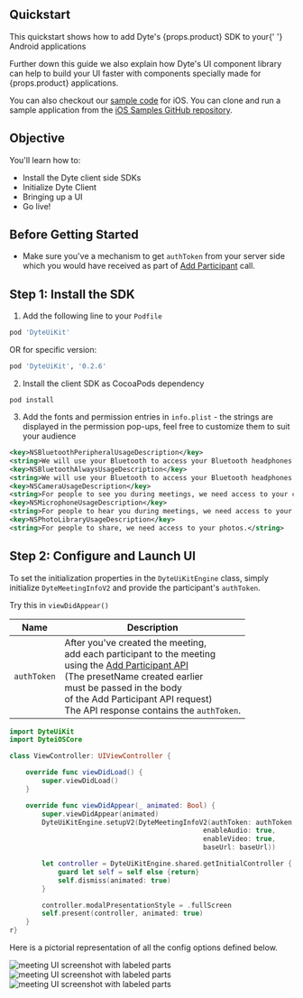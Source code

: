 
## Quickstart

<span class="block mb-2">
  This quickstart shows how to add Dyte's {props.product} SDK to your{' '}
  Android applications
</span>

<span class="block mb-2">Further down this guide we also explain how Dyte's UI component library can help to build your UI faster with components specially made for {props.product} applications.</span>

You can also checkout our
[sample code](https://github.com/dyte-io/ios-samples) for iOS. You can clone
and run a sample application from the
[iOS Samples GitHub repository](https://github.com/dyte-io/ios-samples).

## Objective

You'll learn how to:

- Install the Dyte client side SDKs
- Initialize Dyte Client
- Bringing up a UI
- Go live!

## Before Getting Started

- Make sure you've a mechanism to get `authToken` from your server side which you would have received as part of [Add Participant](/guides/live-video/build-live-video-app#step-5-add-participants) call.

## Step 1: Install the SDK

1. Add the following line to your `Podfile`

```ruby
pod 'DyteUiKit'
```

OR for specific version:

```ruby
pod 'DyteUiKit', '0.2.6'
```

2. Install the client SDK as CocoaPods dependency

```shell
pod install
```

3. Add the fonts and permission entries in `info.plist` - the strings are
   displayed in the permission pop-ups, feel free to customize them to suit your
   audience

```xml
<key>NSBluetoothPeripheralUsageDescription</key>
<string>We will use your Bluetooth to access your Bluetooth headphones.</string>
<key>NSBluetoothAlwaysUsageDescription</key>
<string>We will use your Bluetooth to access your Bluetooth headphones.</string>
<key>NSCameraUsageDescription</key>
<string>For people to see you during meetings, we need access to your camera.</string>
<key>NSMicrophoneUsageDescription</key>
<string>For people to hear you during meetings, we need access to your microphone.</string>
<key>NSPhotoLibraryUsageDescription</key>
<string>For people to share, we need access to your photos.</string>
```

## Step 2: Configure and Launch UI

To set the initialization properties in the `DyteUiKitEngine` class, simply initialize `DyteMeetingInfoV2` and provide the participant's `authToken`.

Try this in `viewDidAppear()`

| Name        | Description                                                                                                                                                                                                                                                                                                                                   |
| ----------- | --------------------------------------------------------------------------------------------------------------------------------------------------------------------------------------------------------------------------------------------------------------------------------------------------------------------------------------------- |
| `authToken` | After you've created the meeting, <br/> add each participant to the meeting <br/> using the [Add Participant API](https://docs.dyte.io/api?v=v2#/operations/add_participant)<br/> (The presetName created earlier <br/> must be passed in the body <br/> of the Add Participant API request) <br/> The API response contains the `authToken`. |

```swift
import DyteUiKit
import DyteiOSCore

class ViewController: UIViewController {

    override func viewDidLoad() {
        super.viewDidLoad()
    }

    override func viewDidAppear(_ animated: Bool) {
        super.viewDidAppear(animated)
        DyteUiKitEngine.setupV2(DyteMeetingInfoV2(authToken: authToken,
                                                enableAudio: true,
                                                enableVideo: true,
                                                baseUrl: baseUrl))

        let controller = DyteUiKitEngine.shared.getInitialController { [weak self] in
            guard let self = self else {return}
            self.dismiss(animated: true)
        }

        controller.modalPresentationStyle = .fullScreen
        self.present(controller, animated: true)
    }
r}
```

Here is a pictorial representation of all the config options defined below.

![meeting UI screenshot with labeled parts](/static/ios/meeting-setup.png)
![meeting UI screenshot with labeled parts](/static/ios/meeting.png)
![meeting UI screenshot with labeled parts](/static/ios/meeting-options.png)
